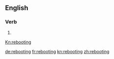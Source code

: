 ==English==

===Verb===
{{head|en}}

# {{present participle of|reboot}}
[[Kn:rebooting]]

[[de:rebooting]]
[[fr:rebooting]]
[[kn:rebooting]]
[[zh:rebooting]]